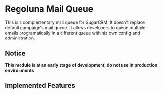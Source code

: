 = Regoluna Mail Queue =

This is a complementary mail queue for SugarCRM. It doesn't replace default campaign's mail queue. It allows developers to queue multiple emails programatically in a different queue with his own config and administration.

== Notice ==

'''This module is at an early stage of development, do not use in production environments'''

== Implemented Features ==


